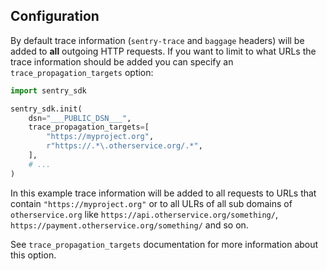 ## Configuration

By default trace information (`sentry-trace` and `baggage` headers) will be added to **all** outgoing HTTP requests. If you want to limit to what URLs the trace information should be added you can specify an `trace_propagation_targets` option:

```python
import sentry_sdk

sentry_sdk.init(
    dsn="___PUBLIC_DSN___",
    trace_propagation_targets=[
        "https://myproject.org",
        r"https://.*\.otherservice.org/.*",
    ],
    # ...
)
```

In this example trace information will be added to all requests to URLs that contain `"https://myproject.org"` or to all ULRs of all sub domains of `otherservice.org` like `https://api.otherservice.org/something/`, `https://payment.otherservice.org/something/` and so on.

See <PlatformLink to="/configuration/options/#trace-propagation-targets">`trace_propagation_targets` documentation</PlatformLink> for more information about this option.
